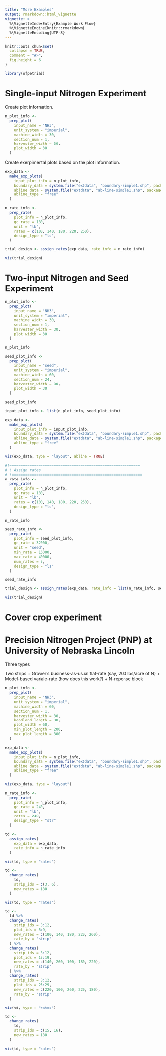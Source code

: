 ```yaml
---
title: "More Examples"
output: rmarkdown::html_vignette
vignette: >
  %\VignetteIndexEntry{Example Work Flow}
  %\VignetteEngine{knitr::rmarkdown}
  %\VignetteEncoding{UTF-8}
---
```


```r
knitr::opts_chunk$set(
  collapse = TRUE,
  comment = "#>",
  fig.height = 6
)
```

```r
library(ofpetrial)
```

# Single-input Nitrogen Experiment

Create plot information.

```r
n_plot_info <-
  prep_plot(
    input_name = "NH3",
    unit_system = "imperial",
    machine_width = 30,
    section_num = 1,
    harvester_width = 30,
    plot_width = 30
  )
```

Create exerpimental plots based on the plot information.

```r
exp_data <-
  make_exp_plots(
    input_plot_info = n_plot_info,
    boundary_data = system.file("extdata", "boundary-simple1.shp", package = "ofpetrial"),
    abline_data = system.file("extdata", "ab-line-simple1.shp", package = "ofpetrial"),
    abline_type = "free"
  )
```

```r
n_rate_info <-
  prep_rate(
    plot_info = n_plot_info,
    gc_rate = 180,
    unit = "lb",
    rates = c(100, 140, 180, 220, 260),
    design_type = "ls",
  )

trial_design <- assign_rates(exp_data, rate_info = n_rate_info)
```

```r
viz(trial_design)
```

# Two-input Nitrogen and Seed Experiment

```r
n_plot_info <-
  prep_plot(
    input_name = "NH3",
    unit_system = "imperial",
    machine_width = 30,
    section_num = 1,
    harvester_width = 30,
    plot_width = 30
  )

n_plot_info

seed_plot_info <-
  prep_plot(
    input_name = "seed",
    unit_system = "imperial",
    machine_width = 60,
    section_num = 24,
    harvester_width = 30,
    plot_width = 30
  )

seed_plot_info
```

```r
input_plot_info <- list(n_plot_info, seed_plot_info)

exp_data <-
  make_exp_plots(
    input_plot_info = input_plot_info,
    boundary_data = system.file("extdata", "boundary-simple1.shp", package = "ofpetrial"),
    abline_data = system.file("extdata", "ab-line-simple1.shp", package = "ofpetrial"),
    abline_type = "free"
  )
```

```r
viz(exp_data, type = "layout", abline = TRUE)
```

```r
#!===========================================================
# ! Assign rates
# !===========================================================
n_rate_info <-
  prep_rate(
    plot_info = n_plot_info,
    gc_rate = 180,
    unit = "lb",
    rates = c(100, 140, 180, 220, 260),
    design_type = "ls",
  )

n_rate_info

seed_rate_info <-
  prep_rate(
    plot_info = seed_plot_info,
    gc_rate = 32000,
    unit = "seed",
    min_rate = 16000,
    max_rate = 40000,
    num_rates = 5,
    design_type = "ls"
  )

seed_rate_info
```

```r
trial_design <- assign_rates(exp_data, rate_info = list(n_rate_info, seed_rate_info))
```

```r
viz(trial_design)
```

# Cover crop experiment 

# Precision Nitrogen Project (PNP) at University of Nebraska Lincoln

Three types

Two strips 
+ Grower's business-as-usual flat-rate (say, 200 lbs/acre of N)
+ Model-based variale-rate (how does this work?)
+ N-reponse block

```r
n_plot_info <-
  prep_plot(
    input_name = "NH3",
    unit_system = "imperial",
    machine_width = 60,
    section_num = 1,
    harvester_width = 30,
    headland_length = 30,
    plot_width = 60,
    min_plot_length = 200,
    max_plot_length = 300
  )

exp_data <-
  make_exp_plots(
    input_plot_info = n_plot_info,
    boundary_data = system.file("extdata", "boundary-simple1.shp", package = "ofpetrial"),
    abline_data = system.file("extdata", "ab-line-simple1.shp", package = "ofpetrial"),
    abline_type = "free"
  )

viz(exp_data, type = "layout")
```

```r
n_rate_info <-
  prep_rate(
    plot_info = n_plot_info,
    gc_rate = 240,
    unit = "lb",
    rates = 240,
    design_type = "str"
  )

td <-
  assign_rates(
    exp_data = exp_data,
    rate_info = n_rate_info
  )

viz(td, type = "rates")
```

```r
td <-
  change_rates(
    td,
    strip_ids = c(3, 6),
    new_rates = 180
  )

viz(td, type = "rates")
```

```r
td <-
  td %>%
  change_rates(
    strip_ids = 8:12,
    plot_ids = 5:9,
    new_rates = c(100, 140, 180, 220, 260),
    rate_by = "strip"
  ) %>%
  change_rates(
    strip_ids = 8:12,
    plot_ids = 15:19,
    new_rates = c(140, 260, 100, 180, 220),
    rate_by = "strip"
  ) %>%
  change_rates(
    strip_ids = 8:12,
    plot_ids = 25:29,
    new_rates = c(220, 100, 260, 220, 180),
    rate_by = "strip"
  )

viz(td, type = "rates")
```

```r
td <-
  change_rates(
    td,
    strip_ids = c(15, 16),
    new_rates = 180
  )

viz(td, type = "rates")
```

